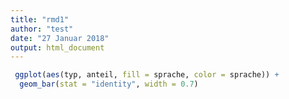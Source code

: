 ---
title: "rmd1"
author: "test"
date: "27 Januar 2018"
output: html_document
---

```{r setup, include=FALSE}

 ggplot(aes(typ, anteil, fill = sprache, color = sprache)) + 
  geom_bar(stat = "identity", width = 0.7)

```
